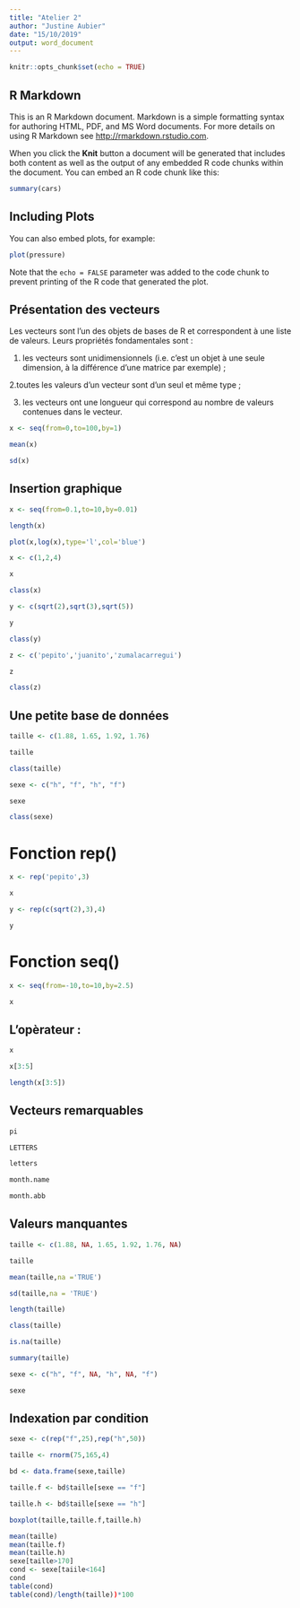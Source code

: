---
title: "Atelier 2"
author: "Justine Aubier"
date: "15/10/2019"
output: word_document
---

```{r setup, include=FALSE}
knitr::opts_chunk$set(echo = TRUE)
```

## R Markdown

This is an R Markdown document. Markdown is a simple formatting syntax for authoring HTML, PDF, and MS Word documents. For more details on using R Markdown see <http://rmarkdown.rstudio.com>.

When you click the **Knit** button a document will be generated that includes both content as well as the output of any embedded R code chunks within the document. You can embed an R code chunk like this:

```{r cars}
summary(cars)
```

## Including Plots

You can also embed plots, for example:

```{r pressure, echo=FALSE}
plot(pressure)
```

Note that the `echo = FALSE` parameter was added to the code chunk to prevent printing of the R code that generated the plot.




## Présentation des vecteurs



Les vecteurs sont l’un des objets de bases de R et correspondent à une liste de valeurs. Leurs propriétés fondamentales sont :



1. les vecteurs sont unidimensionnels (i.e. c’est un objet à une seule dimension, à la différence d’une matrice par exemple) ;

2.toutes les valeurs d’un vecteur sont d’un seul et même type ;

3. les vecteurs ont une longueur qui correspond au nombre de valeurs contenues dans le vecteur.



```{r}

x <- seq(from=0,to=100,by=1)

mean(x)

sd(x)

```



## Insertion graphique


```{r}

x <- seq(from=0.1,to=10,by=0.01)

length(x)

plot(x,log(x),type='l',col='blue')

```






```{r}

x <- c(1,2,4)

x

class(x)

y <- c(sqrt(2),sqrt(3),sqrt(5))

y

class(y)

z <- c('pepito','juanito','zumalacarregui')

z

class(z)

```



## Une petite base de données



```{r}

taille <- c(1.88, 1.65, 1.92, 1.76)

taille

class(taille)

sexe <- c("h", "f", "h", "f")

sexe

class(sexe)

```



# Fonction rep()



```{r}

x <- rep('pepito',3)

x

y <- rep(c(sqrt(2),3),4)

y

```



# Fonction seq()



```{r}

x <- seq(from=-10,to=10,by=2.5)

x

```



## L'opèrateur :



```{r}

x

x[3:5]

length(x[3:5])

```

 

## Vecteurs remarquables



```{r}

pi

LETTERS

letters

month.name

month.abb

```

 

## Valeurs manquantes



```{r}

taille <- c(1.88, NA, 1.65, 1.92, 1.76, NA)

taille

mean(taille,na ='TRUE')

sd(taille,na = 'TRUE')

length(taille)

class(taille)

is.na(taille)

summary(taille)

sexe <- c("h", "f", NA, "h", NA, "f")

sexe

```



## Indexation par condition



```{r}

sexe <- c(rep("f",25),rep("h",50))

taille <- rnorm(75,165,4)

bd <- data.frame(sexe,taille)

taille.f <- bd$taille[sexe == "f"]

taille.h <- bd$taille[sexe == "h"]

boxplot(taille,taille.f,taille.h)

mean(taille)
mean(taille.f)
mean(taille.h)
sexe[taille>170]
cond <- sexe[taiile<164]
cond
table(cond)
table(cond)/length(taille))*100

```






